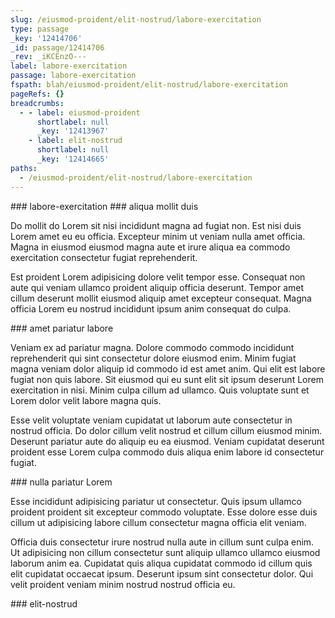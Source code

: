 ```yaml
---
slug: /eiusmod-proident/elit-nostrud/labore-exercitation
type: passage
_key: '12414706'
_id: passage/12414706
_rev: _iKCEnzO---
label: labore-exercitation
passage: labore-exercitation
fspath: blah/eiusmod-proident/elit-nostrud/labore-exercitation
pageRefs: {}
breadcrumbs:
  - - label: eiusmod-proident
      shortlabel: null
      _key: '12413967'
    - label: elit-nostrud
      shortlabel: null
      _key: '12414665'
paths:
  - /eiusmod-proident/elit-nostrud/labore-exercitation
---
```


<NuggetArea>
<Passage slug="/eiusmod-proident/elit-nostrud/labore-exercitation" type="passage" _key="12414706" _id="passage/12414706" _rev="_iKCEnzO---" label="labore-exercitation" passage="labore-exercitation" fspath="blah/eiusmod-proident/elit-nostrud/labore-exercitation" paths="/eiusmod-proident/elit-nostrud/labore-exercitation">
<NuggetBody>
### labore-exercitation

</NuggetBody>
<Breadcrumbs>
<Crumbs>
<Crumb _key="12413967" label="eiusmod-proident" /><Crumb _key="12414665" label="elit-nostrud" />
</Crumbs>
</Breadcrumbs>
</Passage>

<NuggetsInbound>
</NuggetsInbound>
<NuggetsOutbound>
<Nugget direction="outbound" type="nugget" _key="e892c9f7-4a49-464e-9d30-2a62d149ce0a" _id="nugget/e892c9f7-4a49-464e-9d30-2a62d149ce0a" _rev="_iKCEnzO--_" fspath="blah/eiusmod-proident/elit-nostrud/labore-exercitation/aliqua-mollit-duis.md" label="aliqua mollit duis" paths="/eiusmod-proident/elit-nostrud/labore-exercitation/aliqua-mollit-duis" slug="/eiusmod-proident/elit-nostrud/labore-exercitation/aliqua-mollit-duis">
<NuggetBody>
### aliqua mollit duis

Do mollit do Lorem sit nisi incididunt magna ad fugiat non. Est nisi duis Lorem amet eu eu officia. Excepteur minim ut veniam nulla amet officia. Magna in eiusmod eiusmod magna aute et irure aliqua ea commodo exercitation consectetur fugiat reprehenderit.

Est proident Lorem adipisicing dolore velit tempor esse. Consequat non aute qui veniam ullamco proident aliquip officia deserunt. Tempor amet cillum deserunt mollit eiusmod aliquip amet excepteur consequat. Magna officia Lorem eu nostrud incididunt ipsum anim consequat do culpa.

</NuggetBody>
</Nugget>

<Nugget direction="outbound" type="nugget" _key="b717c756-985f-4f14-9b91-7731a777ec12" _id="nugget/b717c756-985f-4f14-9b91-7731a777ec12" _rev="_iKCEnzO--A" fspath="blah/eiusmod-proident/elit-nostrud/labore-exercitation/amet-pariatur-labore.md" label="amet pariatur labore" paths="/eiusmod-proident/elit-nostrud/labore-exercitation/amet-pariatur-labore" slug="/eiusmod-proident/elit-nostrud/labore-exercitation/amet-pariatur-labore">
<NuggetBody>
### amet pariatur labore

Veniam ex ad pariatur magna. Dolore commodo commodo incididunt reprehenderit qui sint consectetur dolore eiusmod enim. Minim fugiat magna veniam dolor aliquip id commodo id est amet anim. Qui elit est labore fugiat non quis labore. Sit eiusmod qui eu sunt elit sit ipsum deserunt Lorem exercitation in nisi. Minim culpa cillum ad ullamco. Quis voluptate sunt et Lorem dolor velit labore magna quis.

Esse velit voluptate veniam cupidatat ut laborum aute consectetur in nostrud officia. Do dolor cillum velit nostrud et cillum cillum eiusmod minim. Deserunt pariatur aute do aliquip eu ea eiusmod. Veniam cupidatat deserunt proident esse Lorem culpa commodo duis aliqua enim labore id consectetur fugiat.

</NuggetBody>
</Nugget>

<Nugget direction="outbound" type="nugget" _key="a4d361b3-f72d-421b-b087-c8c6d3030fce" _id="nugget/a4d361b3-f72d-421b-b087-c8c6d3030fce" _rev="_iKCEnzS---" fspath="blah/eiusmod-proident/elit-nostrud/labore-exercitation/nulla-pariatur-lorem.md" label="nulla pariatur Lorem" paths="/eiusmod-proident/elit-nostrud/labore-exercitation/nulla-pariatur-lorem" slug="/eiusmod-proident/elit-nostrud/labore-exercitation/nulla-pariatur-lorem">
<NuggetBody>
### nulla pariatur Lorem

Esse incididunt adipisicing pariatur ut consectetur. Quis ipsum ullamco proident proident sit excepteur commodo voluptate. Esse dolore esse duis cillum ut adipisicing labore cillum consectetur magna officia elit veniam.

Officia duis consectetur irure nostrud nulla aute in cillum sunt culpa enim. Ut adipisicing non cillum consectetur sunt aliquip ullamco ullamco eiusmod laborum anim ea. Cupidatat quis aliqua cupidatat commodo id cillum quis elit cupidatat occaecat ipsum. Deserunt ipsum sint consectetur dolor. Qui velit proident veniam minim nostrud nostrud officia eu.

</NuggetBody>
</Nugget>

</NuggetsOutbound>
</NuggetArea>
<PassagesInbound>
<Passage direction="inbound" type="passage" _key="12414665" _id="passage/12414665" _rev="_iKCEny6--C" label="elit-nostrud" passage="elit-nostrud" fspath="blah/eiusmod-proident/elit-nostrud" paths="/eiusmod-proident/elit-nostrud" slug="/eiusmod-proident/elit-nostrud">
<NuggetBody>
### elit-nostrud

</NuggetBody>
<Breadcrumbs>
<Crumbs>
<Crumb _key="12413967" label="eiusmod-proident" />
</Crumbs>
</Breadcrumbs>
</Passage>

</PassagesInbound>
<PassagesOutbound>
</PassagesOutbound>